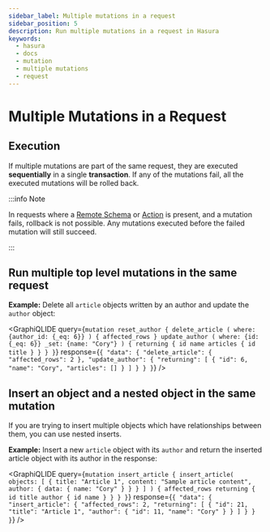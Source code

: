 ```yaml
---
sidebar_label: Multiple mutations in a request
sidebar_position: 5
description: Run multiple mutations in a request in Hasura
keywords:
  - hasura
  - docs
  - mutation
  - multiple mutations
  - request
---
```



# Multiple Mutations in a Request

## Execution

If multiple mutations are part of the same request, they are executed **sequentially** in a single **transaction**. If
any of the mutations fail, all the executed mutations will be rolled back.

:::info Note

In requests where a [Remote Schema](/remote-schemas/overview.mdx) or [Action](/actions/overview.mdx) is present, and a
mutation fails, rollback is not possible. Any mutations executed before the failed mutation will still succeed.

:::

## Run multiple top level mutations in the same request

**Example:** Delete all `article` objects written by an author and update the `author` object:

<GraphiQLIDE
  query={`mutation reset_author {
  delete_article (
    where: {author_id: {_eq: 6}}
  ) {
    affected_rows
  }
  update_author (
    where: {id: {_eq: 6}}
    _set: {name: "Cory"}
  ) {
    returning {
      id
      name
      articles {
        id
        title
      }
    }
  }
}`}
  response={`{
  "data": {
    "delete_article": {
      "affected_rows": 2
    },
    "update_author": {
      "returning": [
        {
        "id": 6,
        "name": "Cory",
        "articles": []
        }
      ]
    }
  }
}`}
/>

## Insert an object and a nested object in the same mutation

If you are trying to insert multiple objects which have relationships between them, you can use nested inserts.

**Example:** Insert a new `article` object with its `author` and return the inserted article object with its author in
the response:

<GraphiQLIDE
  query={`mutation insert_article {
  insert_article(
    objects: [
      {
        title: "Article 1",
        content: "Sample article content",
        author: {
          data: {
            name: "Cory"
          }
        }
      }
    ]
  ) {
    affected_rows
    returning {
      id
      title
      author {
        id
        name
      }
    }
  }
}`}
  response={`{
  "data": {
    "insert_article": {
      "affected_rows": 2,
      "returning": [
        {
          "id": 21,
          "title": "Article 1",
          "author": {
            "id": 11,
            "name": "Cory"
          }
        }
      ]
    }
  }
}`}
/>
